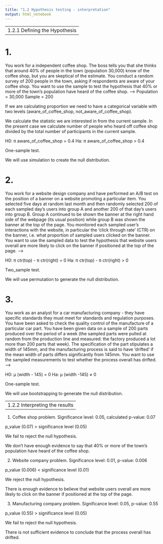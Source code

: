 ```yaml
---
title: "1.2 Hypothesis testing - interpretation"
output: html_notebook
---
```

------------------------------
1.2.1 Defining the Hypothesis
------------------------------

# 1.
You work for a independent coffee shop. The boss tells you that she thinks that around 40% of people in the town (population 30,000) know of the coffee shop, but you are skeptical of the estimate. You conduct a random survey of 200 people in the town, asking if respondents are aware of your coffee shop. You want to use the sample to test the hypothesis that 40% or more of the town’s population have heard of the coffee shop.
-->
Population = 30,000
Sample = 200

If we are calculating proportion we need to have a categorical variable with two levels
(aware_of_coffee_shop, not_aware_of_coffee_shop).

We calculate the statistic we are interested in from the current sample. In the present case we calculate number of people who heard off coffee shop divided by the total number of participants in the current sample.

H0: π aware_of_coffee_shop = 0.4
Ha: π aware_of_coffee_shop > 0.4

One-sample test. 

We will use simulation to create the null distribution.

# 2.
You work for a website design company and have performed an A/B test on the position of a banner on a website promoting a particular item. You selected five days at random last month and then randomly selected 200 of each sampled day’s users into group A and another 200 of that day’s users into group B. Group A continued to be shown the banner at the right hand side of the webpage (its usual position) while group B was shown the banner at the top of the page. You monitored each sampled user’s interactions with the website, in particular the ‘click through rate’ (CTR) on the banner, i.e. what proportion of sampled users clicked on the banner. You want to use the sampled data to test the hypothesis that website users overall are more likely to click on the banner if positioned at the top of the page.
-->

H0: π ctr(top) - π ctr(right) = 0
Ha: π ctr(top) - π ctr(right) > 0

Two_sample test.

We will use permutation to generate the null distribution.

# 3.
You work as an analyst for a car manufacturing company - they have specific standards they must meet for standards and regulation purposes. You have been asked to check the quality control of the manufacture of a particular car part. You have been given data on a sample of 200 parts produced over the period of a week (the sampled parts were pulled at random from the production line and measured: the factory produced a lot more than 200 parts that week). The specification of the part stipulates a width of 145mm, and the manufacturing process is said to have ‘drifted’ if the mean width of parts differs significantly from 145mm. You want to use the sampled measurements to test whether the process overall has drifted.
-->

H0: μ (width - 145) = 0
Ha: μ (width -145) ≠ 0

One-sample test.

We will use bootstrapping to generate the null distribution.

------------------------------
1.2.2 Interpreting the results
------------------------------

1. Coffee shop problem. Significance level: 0.05, calculated p-value: 0.07

p_value (0.07) > significance level (0.05)

We fail to reject the null hypothesis. 

We don't have enough evidence to say that 40% or more of the town’s population have heard of the coffee shop.

2. Website company problem. Significance level: 0.01, p-value: 0.006

p_value (0.006) < significance level (0.01)

We reject the null hypothesis.

There is enough evidence to believe that website users overall are more likely to click on the banner if positioned at the top of the page.

3. Manufacturing company problem. Significance level: 0.05, p-value: 0.55

p_value (0.55) > significance level (0.05)

We fail to reject the null hypothesis.

There is not sufficient evidence to conclude that the process overall has drifted.